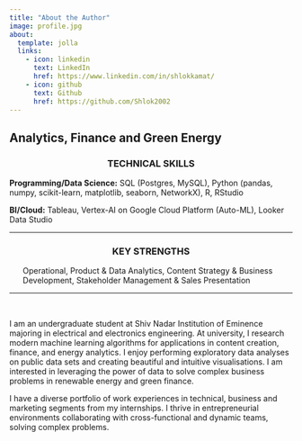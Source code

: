 ```yaml
---
title: "About the Author"
image: profile.jpg
about:
  template: jolla
  links:
    - icon: linkedin
      text: LinkedIn
      href: https://www.linkedin.com/in/shlokkamat/
    - icon: github
      text: Github
      href: https://github.com/Shlok2002
---
```


<h2>Analytics, Finance and Green Energy</h2>

</center>

<center>

<h3>TECHNICAL SKILLS</h3>

</center>

<p><strong>Programming/Data Science:</strong> SQL (Postgres, MySQL), Python (pandas, numpy, scikit-learn, matplotlib, seaborn, NetworkX), R, RStudio</p>

<p>

<strong>BI/Cloud:</strong> Tableau, Vertex-AI on Google Cloud Platform (Auto-ML), Looker Data Studio

<hr>

<center>

<h3>KEY STRENGTHS</h3>

</center>

<ul>Operational, Product & Data Analytics, Content Strategy & Business Development, Stakeholder Management & Sales Presentation</ul>

<hr>

<br />

<p>I am an undergraduate student at Shiv Nadar Institution of Eminence majoring in electrical and electronics engineering. At university, I research modern machine learning algorithms for applications in content creation, finance, and energy analytics. I enjoy performing exploratory data analyses on public data sets and creating beautiful and intuitive visualisations. I am interested in leveraging the power of data to solve complex business problems in renewable energy and green finance.</p>

<p>I have a diverse portfolio of work experiences in technical, business and marketing segments from my internships. I thrive in entrepreneurial environments collaborating with cross-functional and dynamic teams, solving complex problems.</p>
